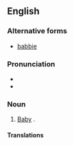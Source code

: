 ==English==

===Alternative forms===
* [[babbie]]

===Pronunciation===
* {{IPA|/ˈbæ.bi/|lang=en}}
* {{rhymes|æbi|lang=en}}

===Noun===
{{en-noun|babbies}}

# {{lb|en|UK|and|US|_|dialects|also|_|Internet slang}} [[baby|Baby]] {{gloss|human infant}}.

====Translations====
{{trans-see|baby}}